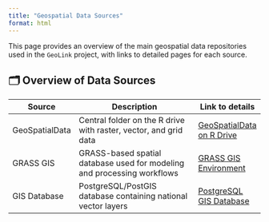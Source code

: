 ```yaml
---
title: "Geospatial Data Sources"
format: html
---
```


This page provides an overview of the main geospatial data repositories used in the `GeoLink` project, with links to detailed pages for each source.

## 🗂️ Overview of Data Sources

| Source           | Description                                                                 | Link to details |
|------------------|-----------------------------------------------------------------------------|-----------------|
| GeoSpatialData   | Central folder on the R drive with raster, vector, and grid data            | [GeoSpatialData on R Drive](data_geospatialdata.qmd) |
| GRASS GIS        | GRASS-based spatial database used for modeling and processing workflows     | [GRASS GIS Environment](data_grass.qmd) |
| GIS Database     | PostgreSQL/PostGIS database containing national vector layers               | [PostgreSQL GIS Database](data_gisdb.qmd) |
